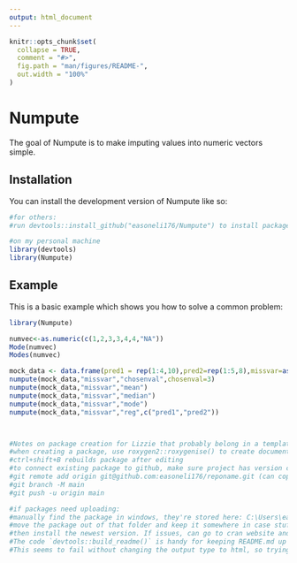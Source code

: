 ```yaml
---
output: html_document
---
```


<!-- README.md is generated from README.Rmd. Please edit that file -->

```r
knitr::opts_chunk$set(
  collapse = TRUE,
  comment = "#>",
  fig.path = "man/figures/README-",
  out.width = "100%"
)
```

# Numpute

<!-- badges: start -->
<!-- badges: end -->

The goal of Numpute is to make imputing values into numeric vectors simple.

## Installation

You can install the development version of Numpute like so:

``` r
#for others:
#run devtools::install_github("easoneli176/Numpute") to install package

#on my personal machine
library(devtools)
library(Numpute)
```

## Example

This is a basic example which shows you how to solve a common problem:

```r
library(Numpute)

numvec<-as.numeric(c(1,2,3,3,4,4,"NA"))
Mode(numvec)
Modes(numvec)

mock_data <- data.frame(pred1 = rep(1:4,10),pred2=rep(1:5,8),missvar=as.numeric(c("NA",rep(1:2,19),"NA")))
numpute(mock_data,"missvar","chosenval",chosenval=3)
numpute(mock_data,"missvar","mean")
numpute(mock_data,"missvar","median")
numpute(mock_data,"missvar","mode")
numpute(mock_data,"missvar","reg",c("pred1","pred2"))



#Notes on package creation for Lizzie that probably belong in a template:
#when creating a package, use roxygen2::roxygenise() to create documentation after writing the source code .R file
#ctrl+shift+B rebuilds package after editing
#to connect existing package to github, make sure project has version control, commit changes, then run in the terminal:
#git remote add origin git@github.com:easoneli176/reponame.git (can copy this link from repo)
#git branch -M main
#git push -u origin main

#if packages need uploading:
#manually find the package in windows, they're stored here: C:\Users\eason\AppData\Local\R\win-library\4.2
#move the package out of that folder and keep it somewhere in case stuff breaks
#then install the newest version. If issues, can go to cran website and get zip file to move into folder
#The code `devtools::build_readme()` is handy for keeping README.md up to date. You could also use GitHub Actions to re-render `README.Rmd` every time you push. An example workflow can be found here: <https://github.com/r-lib/actions/tree/v1/examples>.
#This seems to fail without changing the output type to html, so trying that
```
